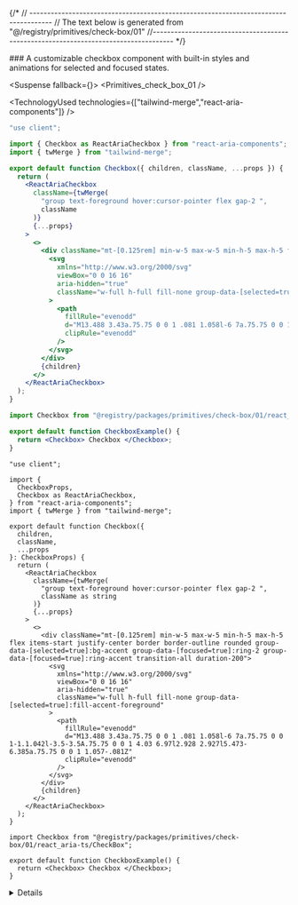 
{/*
// ------------------------------------------------------------------------------------
    //	The text below is generated from "@/registry/primitives/check-box/01"
//------------------------------------------------------------------------------------
*/}

<Wrapper>
<Title>Default Checkbox</Title>
### A customizable checkbox component with built-in styles and animations for selected and focused states.

<WrapperToggle >
<Preview>



<Suspense fallback={<Skeleton className="h-60 rounded-lg" />}>
<Display>
<Primitives_check_box_01 />
</Display>
</Suspense>

</Preview>

<Implementation>

<TechnologyUsed technologies={["tailwind-merge","react-aria-components"]} />
<CodeBlock>

```react_aria|js|CheckBox.jsx
"use client";

import { Checkbox as ReactAriaCheckbox } from "react-aria-components";
import { twMerge } from "tailwind-merge";

export default function Checkbox({ children, className, ...props }) {
  return (
    <ReactAriaCheckbox
      className={twMerge(
        "group text-foreground hover:cursor-pointer flex gap-2 ",
        className
      )}
      {...props}
    >
      <>
        <div className="mt-[0.125rem] min-w-5 max-w-5 min-h-5 max-h-5 flex items-start justify-center border border-outline rounded group-data-[selected=true]:bg-accent group-data-[focused=true]:ring-2 group-data-[focused=true]:ring-accent transition-all duration-200">
          <svg
            xmlns="http://www.w3.org/2000/svg"
            viewBox="0 0 16 16"
            aria-hidden="true"
            className="w-full h-full fill-none group-data-[selected=true]:fill-accent-foreground"
          >
            <path
              fillRule="evenodd"
              d="M13.488 3.43a.75.75 0 0 1 .081 1.058l-6 7a.75.75 0 0 1-1.1.042l-3.5-3.5A.75.75 0 0 1 4.03 6.97l2.928 2.927l5.473-6.385a.75.75 0 0 1 1.057-.081Z"
              clipRule="evenodd"
            />
          </svg>
        </div>
        {children}
      </>
    </ReactAriaCheckbox>
  );
}

```

```react_aria|js|example.jsx
import Checkbox from "@registry/packages/primitives/check-box/01/react_aria-js/CheckBox";

export default function CheckboxExample() {
  return <Checkbox> Checkbox </Checkbox>;
}

```

```react_aria|ts|CheckBox.tsx
"use client";

import {
  CheckboxProps,
  Checkbox as ReactAriaCheckbox,
} from "react-aria-components";
import { twMerge } from "tailwind-merge";

export default function Checkbox({
  children,
  className,
  ...props
}: CheckboxProps) {
  return (
    <ReactAriaCheckbox
      className={twMerge(
        "group text-foreground hover:cursor-pointer flex gap-2 ",
        className as string
      )}
      {...props}
    >
      <>
        <div className="mt-[0.125rem] min-w-5 max-w-5 min-h-5 max-h-5 flex items-start justify-center border border-outline rounded group-data-[selected=true]:bg-accent group-data-[focused=true]:ring-2 group-data-[focused=true]:ring-accent transition-all duration-200">
          <svg
            xmlns="http://www.w3.org/2000/svg"
            viewBox="0 0 16 16"
            aria-hidden="true"
            className="w-full h-full fill-none group-data-[selected=true]:fill-accent-foreground"
          >
            <path
              fillRule="evenodd"
              d="M13.488 3.43a.75.75 0 0 1 .081 1.058l-6 7a.75.75 0 0 1-1.1.042l-3.5-3.5A.75.75 0 0 1 4.03 6.97l2.928 2.927l5.473-6.385a.75.75 0 0 1 1.057-.081Z"
              clipRule="evenodd"
            />
          </svg>
        </div>
        {children}
      </>
    </ReactAriaCheckbox>
  );
}

```

```react_aria|ts|example.tsx
import Checkbox from "@registry/packages/primitives/check-box/01/react_aria-ts/CheckBox";

export default function CheckboxExample() {
  return <Checkbox> Checkbox </Checkbox>;
}

```

</CodeBlock>
<Details>


## Checkbox Props

| Name      | Type              | Default | Description                                                   |
| --------- | ----------------- | ------- | ------------------------------------------------------------- |
| children  | `React.ReactNode` | -       | The content displayed alongside the checkbox.                 |
| className | `string`          | -       | Additional CSS classes for custom styling.                    |
| ...props  | `CheckboxProps`   | -       | Props passed to the underlying `ReactAriaCheckbox` component. |

</Details>
</Implementation>
</WrapperToggle>
</Wrapper>
